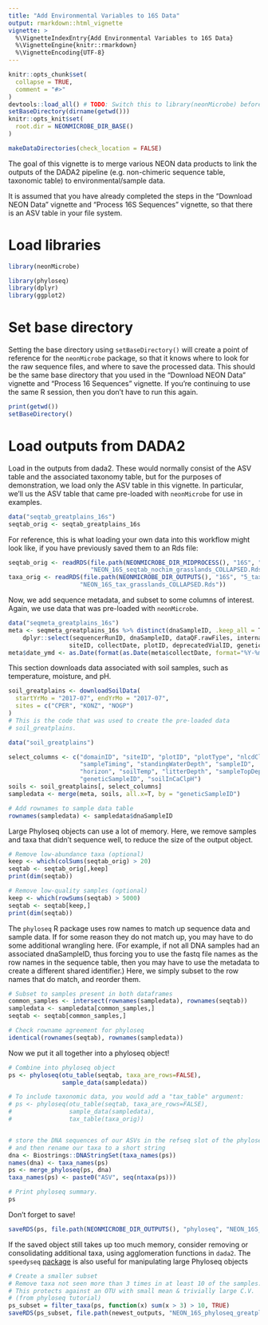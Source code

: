 ```yaml
---
title: "Add Environmental Variables to 16S Data"
output: rmarkdown::html_vignette
vignette: >
  %\VignetteIndexEntry{Add Environmental Variables to 16S Data}
  %\VignetteEngine{knitr::rmarkdown}
  %\VignetteEncoding{UTF-8}
---
```


```r
knitr::opts_chunk$set(
  collapse = TRUE,
  comment = "#>"
)
devtools::load_all() # TODO: Switch this to library(neonMicrobe) before publishing
setBaseDirectory(dirname(getwd()))
knitr::opts_knit$set(
  root.dir = NEONMICROBE_DIR_BASE()
)

makeDataDirectories(check_location = FALSE)
```

The goal of this vignette is to merge various NEON data products to link the outputs of the DADA2 pipeline (e.g. non-chimeric sequence table, taxonomic table) to environmental/sample data.

It is assumed that you have already completed the steps in the "Download NEON Data" vignette and "Process 16S Sequences" vignette, so that there is an ASV table in your file system.

# Load libraries

```r
library(neonMicrobe)
```

```r
library(phyloseq)
library(dplyr)
library(ggplot2)
```


# Set base directory

Setting the base directory using `setBaseDirectory()` will create a point of reference for the `neonMicrobe` package, so that it knows where to look for the raw sequence files, and where to save the processed data. This should be the same base directory that you used in the "Download NEON Data" vignette and "Process 16 Sequences" vignette. If you're continuing to use the same R session, then you don't have to run this again.

```r
print(getwd())
setBaseDirectory()
```


# Load outputs from DADA2

Load in the outputs from dada2. These would normally consist of the ASV table and the associated taxonomy table, but for the purposes of demonstration, we load only the ASV table in this vignette. In particular, we'll us the ASV table that came pre-loaded with `neonMicrobe` for use in examples.

```r
data("seqtab_greatplains_16s")
seqtab_orig <- seqtab_greatplains_16s
```

For reference, this is what loading your own data into this workflow might look like, if you have previously saved them to an Rds file:

```r
seqtab_orig <- readRDS(file.path(NEONMICROBE_DIR_MIDPROCESS(), "16S", "4_collapsed",
                       "NEON_16S_seqtab_nochim_grasslands_COLLAPSED.Rds"))
taxa_orig <- readRDS(file.path(NEONMICROBE_DIR_OUTPUTS(), "16S", "5_tax", 
                    "NEON_16S_tax_grasslands_COLLAPSED.Rds"))
```

Now, we add sequence metadata, and subset to some columns of interest. Again, we use data that was pre-loaded with `neonMicrobe`.

```r
data("seqmeta_greatplains_16s")
meta <- seqmeta_greatplains_16s %>% distinct(dnaSampleID, .keep_all = T) %>% 
	dplyr::select(sequencerRunID, dnaSampleID, dataQF.rawFiles, internalLabID.seq,
				 siteID, collectDate, plotID, deprecatedVialID, geneticSampleID)
meta$date_ymd <- as.Date(format(as.Date(meta$collectDate, format="%Y-%m-%d %H:%M:%S"), "%Y-%m-%d"))
```

This section downloads data associated with soil samples, such as temperature, moisture, and pH.

```r
soil_greatplains <- downloadSoilData(
  startYrMo = "2017-07", endYrMo = "2017-07", 
  sites = c("CPER", "KONZ", "NOGP")
) 
# This is the code that was used to create the pre-loaded data
# soil_greatplains.
```

```r
data("soil_greatplains")

select_columns <- c("domainID", "siteID", "plotID", "plotType", "nlcdClass", "collectDate", 
                    "sampleTiming", "standingWaterDepth", "sampleID", 
                    "horizon", "soilTemp", "litterDepth", "sampleTopDepth", "sampleBottomDepth", 
                    "geneticSampleID", "soilInCaClpH")
soils <- soil_greatplains[, select_columns]
sampledata <- merge(meta, soils, all.x=T, by = "geneticSampleID")

# Add rownames to sample data table 
rownames(sampledata) <- sampledata$dnaSampleID
```

Large Phyloseq objects can use a lot of memory. Here, we remove samples and taxa that didn't sequence well, to reduce the size of the output object.

```r
# Remove low-abundance taxa (optional)
keep <- which(colSums(seqtab_orig) > 20)
seqtab <- seqtab_orig[,keep]
print(dim(seqtab))

# Remove low-quality samples (optional)
keep <- which(rowSums(seqtab) > 5000)
seqtab <- seqtab[keep,]
print(dim(seqtab))
```

The `phyloseq` R package uses row names to match up sequence data and sample data. If for some reason they do not match up, you may have to do some additional wrangling here. (For example, if not all DNA samples had an associated dnaSampleID, thus forcing you to use the fastq file names as the row names in the sequence table, then you may have to use the metadata to create a different shared identifier.) Here, we simply subset to the row names that do match, and reorder them.

```r
# Subset to samples present in both dataframes
common_samples <- intersect(rownames(sampledata), rownames(seqtab))
sampledata <- sampledata[common_samples,]
seqtab <- seqtab[common_samples,]

# Check rowname agreement for phyloseq
identical(rownames(seqtab), rownames(sampledata))
```

Now we put it all together into a phyloseq object!

```r
# Combine into phyloseq object
ps <- phyloseq(otu_table(seqtab, taxa_are_rows=FALSE),
               sample_data(sampledata))

# To include taxonomic data, you would add a "tax_table" argument:
# ps <- phyloseq(otu_table(seqtab, taxa_are_rows=FALSE),
#                sample_data(sampledata),
#                tax_table(taxa_orig))


# store the DNA sequences of our ASVs in the refseq slot of the phyloseq object,
# and then rename our taxa to a short string
dna <- Biostrings::DNAStringSet(taxa_names(ps))
names(dna) <- taxa_names(ps)
ps <- merge_phyloseq(ps, dna)
taxa_names(ps) <- paste0("ASV", seq(ntaxa(ps)))

# Print phyloseq summary.
ps 
```

Don't forget to save!

```r
saveRDS(ps, file.path(NEONMICROBE_DIR_OUTPUTS(), "phyloseq", "NEON_16S_phyloseq_greatplains.Rds"))
```

If the saved object still takes up too much memory, consider removing or consolidating additional taxa, using agglomeration functions in `dada2`. The `speedyseq` [package](https://github.com/mikemc/speedyseq) is also useful for manipulating large Phyloseq objects

```r
# Create a smaller subset
# Remove taxa not seen more than 3 times in at least 10 of the samples. 
# This protects against an OTU with small mean & trivially large C.V. 
# (from phyloseq tutorial)
ps_subset = filter_taxa(ps, function(x) sum(x > 3) > 10, TRUE)
saveRDS(ps_subset, file.path(newest_outputs, "NEON_16S_phyloseq_greatplains_subset.Rds"))
```

